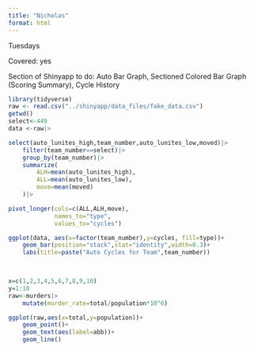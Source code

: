 ```yaml
---
title: "Nicholas"
format: html
---
```


Tuesdays

Covered: yes

Section of Shinyapp to do: Auto Bar Graph, Sectioned Colored Bar Graph (Scoring Summary), Cycle History

```r
library(tidyverse)
raw <- read.csv("../shinyapp/data_files/fake_data.csv")
getwd()
select<-449
data <-raw|>

select(auto_lunites_high,team_number,auto_lunites_low,moved)|>
    filter(team_number==select)|>
    group_by(team_number)|>
    summarize(
        ALH=mean(auto_lunites_high),
        ALL=mean(auto_lunites_low),
        move=mean(moved)
    )|>

pivot_longer(cols=c(ALL,ALH,move),
             names_to="type",
             values_to="cycles")

ggplot(data, aes(x=factor(team_number),y=cycles, fill=type))+
    geom_bar(position="stack",stat="identity",width=0.3)+
    labs(title=paste("Auto Cycles for Team",team_number))

    


```

```r
x=c(1,2,3,4,5,6,7,8,9,10)
y=1:10
raw<-murders|>
    mutate(murder_rate=total/population*10^6)

ggplot(raw,aes(x=total,y=population))+
    geom_point()+
    geom_text(aes(label=abb))+
    geom_line()
```
